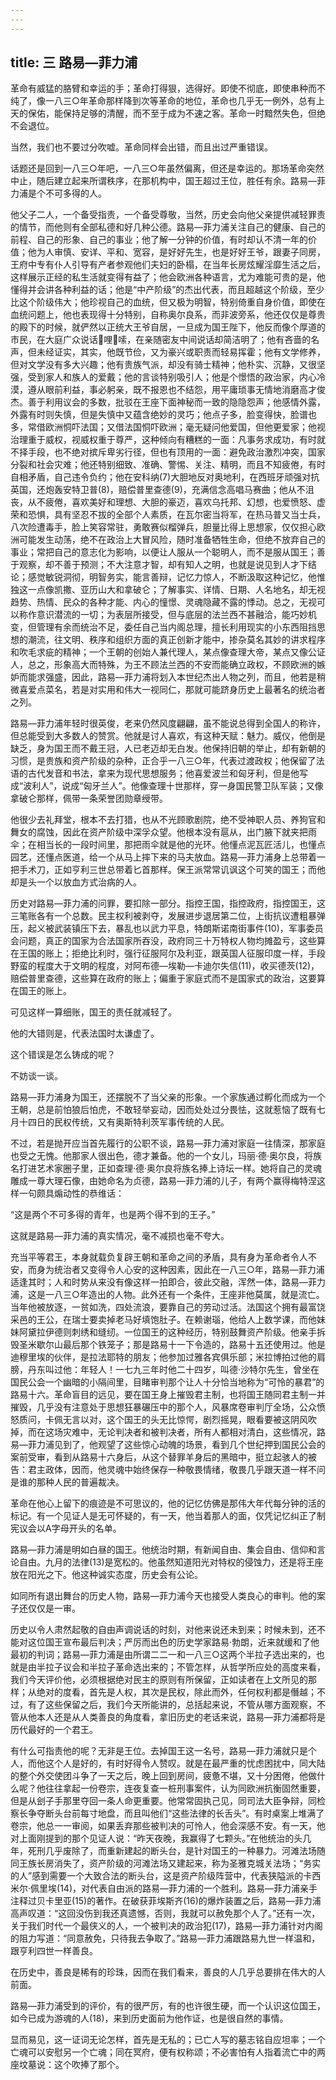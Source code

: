 ```yaml
---
---
---
```

title: 三 路易—菲力浦
---





革命有威猛的胳臂和幸运的手；革命打得狠，选得好。即使不彻底，即使串种而不纯了，像一八三○年革命那样降到次等革命的地位，革命也几乎无一例外，总有上天的保佑，能保持足够的清醒，而不至于成为不速之客。革命一时黯然失色，但绝不会退位。

当然，我们也不要过分吹嘘。革命同样会出错，而且出过严重错误。

话题还是回到一八三○年吧，一八三○年虽然偏离，但还是幸运的。那场革命突然中止，随后建立起来所谓秩序，在那机构中，国王超过王位，胜任有余。路易—菲力浦是个不可多得的人。

他父子二人，一个备受指责，一个备受尊敬，当然，历史会向他父亲提供减轻罪责的情节，而他则有全部私德和好几种公德。路易—菲力浦关注自己的健康、自己的前程、自己的形象、自己的事业；他了解一分钟的价值，有时却认不清一年的价值；他为人审慎、安详、平和、宽容，是好好先生，也是好好王爷，跟妻子同房，王府中专有仆人引导有产者参观他们夫妇的卧榻，在当年长房炫耀淫靡生活之后，这样展示正经的私生活就变得有益了；他会欧洲各种语言，尤为难能可贵的是，他懂得并会讲各种利益的话；他是“中产阶级”的杰出代表，而且超越这个阶级，至少比这个阶级伟大；他珍视自己的血统，但又极为明智，特别倚重自身价值，即使在血统问题上，他也表现得十分特别，自称奥尔良系，而非波旁系，他还仅仅是尊贵的殿下的时候，就俨然以正统大王爷自居，一旦成为国王陛下，他反而像个厚道的市民，在大庭广众说话哩嗦，在亲随密友中间说话却简洁明了；他有吝啬的名声，但未经证实，其实，他既节俭，又为豪兴或职责而轻易挥霍；他有文学修养，但对文学没有多大兴趣；他有贵族气派，却没有骑士精神；他朴实、沉静，又很坚强，受到家人和族人的爱戴；他的言谈特别吸引人；他是个憬悟的政治家，内心冷漠，遵从眼前利益，事必躬亲，既不报恩也不结怨，用平庸琐事无情地消磨高才俊杰。善于利用议会的多数，批驳在王座下面神秘而一致的隐隐怨声；他感情外露，外露有时则失慎，但是失慎中又蕴含绝妙的灵巧；他点子多，脸变得快，脸谱也多，常借欧洲恫吓法国；又借法国恫吓欧洲；毫无疑问他爱国，但他更爱家；他视治理重于威权，视威权重于尊严，这种倾向有糟糕的一面：凡事务求成功，有时就不择手段，也不绝对摈斥卑劣行径，但也有顶用的一面：避免政治激烈冲突，国家分裂和社会灾难；他还特别细致、准确、警惕、关注、精明，而且不知疲倦，有时自相矛盾，自己违令负约；他在安科纳(7)大胆地反对奥地利，在西班牙顽强对抗英国，还炮轰安特卫普(8)，赔偿普里查德(9)，充满信念高唱马赛曲；他从不沮丧，从不疲倦，喜欢美好和理想、大胆的豪迈，喜欢乌托邦、幻想，也爱愤怒、虚荣和恐惧，具有坚忍不拔的全部个人素质，在瓦尔密当将军，在热马普又当士兵，八次险遭毒手，脸上笑容常驻，勇敢赛似榴弹兵，胆量比得上思想家，仅仅担心欧洲可能发生动荡，绝不在政治上大冒风险，随时准备牺牲生命，但绝不放弃自己的事业；常把自己的意志化为影响，以便让人服从一个聪明人，而不是服从国王；善于观察，却不善于预测；不大注意才智，却有知人之明，也就是说见到人才下结论；感觉敏锐洞彻，明智务实，能言善辩，记忆力惊人，不断汲取这种记忆，他惟独这一点像凯撒、亚历山大和拿破仑；了解事实、详情、日期、人名地名，却无视趋势、热情、民众的各种才能、内心的憧憬、灵魂隐藏不露的悸动。总之，无视可以称作意识潜流的一切；为表层所接受，但与底层的法兰西不甚融洽，能巧妙机变，但管理有余而统治不足，委任自己当内阁总理，擅长利用现实的小东西阻挡思想的潮流，往文明、秩序和组织方面的真正创新才能中，掺杂莫名其妙的讲求程序和吹毛求疵的精神；一个王朝的创始人兼代理人，某点像查理大帝，某点又像公证人，总之，形象高大而特殊，为王不顾法兰西的不安而能确立政权，不顾欧洲的嫉妒而能求强盛，因此，路易—菲力浦将划入本世纪杰出人物之列，而且，他若是稍微喜爱点菜名，若是对实用和伟大一视同仁，那就可能跻身历史上最著名的统治者之列。

路易—菲力浦年轻时很英俊，老来仍然风度翩翩，虽不能说总得到全国人的称许，但总能受到大多数人的赞赏。他就是讨人喜欢，有这种天赋：魅力。威仪，他倒是缺乏，身为国王而不戴王冠，人已老迈却无白发。他保持旧朝的举止，却有新朝的习惯，是贵族和资产阶级的杂种，正合乎一八三○年，代表过渡政权；他保留了法语的古代发音和书法，拿来为现代思想服务；他喜爱波兰和匈牙利，但是他写成“波利人”，说成“匈牙兰人”。他像查理十世那样，穿一身国民警卫队军装；又像拿破仑那样，佩带一条荣誉团勋章绶带。

他很少去礼拜堂，根本不去打猎，也从不光顾歌剧院，绝不受神职人员、养狗官和舞女的腐蚀，因此在资产阶级中深孚众望。他根本没有扈从，出门腋下就夹把雨伞；在相当长的一段时间里，那把雨伞就是他的光环。他懂点泥瓦匠活儿，也懂点园艺，还懂点医道，给一个从马上摔下来的马夫放血。路易—菲力浦身上总带着一把手术刀，正如亨利三世总带着匕首那样。保王派常常讥讽这个可笑的国王；而他却是头一个以放血方式治病的人。

历史对路易—菲力浦的问罪，要扣除一部分。指控王国，指控政府，指控国王，这三笔账各有一个总数。民主权利被剥夺，发展进步退居第二位，上街抗议遭粗暴弹压，起义被武装镇压下去，暴乱也以武力平息，特朗斯诺南街事件(10)，军事委员会问题，真正的国家为合法国家所吞没，政府同三十万特权人物均摊盈亏，这些算在王国的账上；拒绝比利时，强行征服阿尔及利亚，跟英国人征服印度一样，手段野蛮的程度大于文明的程度，对阿布德—埃勒—卡迪尔失信(11)，收买德茨(12)，赔偿普里查德，这些算在政府的账上；偏重于家庭式而不是国家式的政治，这要算在国王的账上。

可见这样一算细账，国王的责任就减轻了。

他的大错则是，代表法国时太谦虚了。

这个错误是怎么铸成的呢？

不妨谈一谈。

路易—菲力浦身为国王，还摆脱不了当父亲的形象。一个家族通过孵化而成为一个王朝，总是前怕狼后怕虎，不敢轻举妄动，因而处处过分畏怯，这就惹恼了既有七月十四日的民权传统，又有奥斯特利茨军事传统的人民。

不过，若是抛开应当首先履行的公职不谈，路易—菲力浦对家庭一往情深，那家庭也受之无愧。他那家人很出色，德才兼备。他的一个女儿，玛丽·德·奥尔良，将族名打进艺术家圈子里，正如查理·德·奥尔良将族名捧上诗坛一样。她将自己的灵魂雕成一尊大理石像，由她命名为贞德，路易—菲力浦的儿子，有两个赢得梅特涅这样一句颇具煽动性的恭维话：

“这是两个不可多得的青年，也是两个得不到的王子。”

这就是路易—菲力浦的真实情况，毫不减损也毫不夸大。

充当平等君王，本身就载负复辟王朝和革命之间的矛盾，具有身为革命者令人不安，而身为统治者又变得令人心安的这种因素，因此在一八三○年，路易—菲力浦适逢其时；人和时势从来没有像这样一拍即合，彼此交融，浑然一体，路易—菲力浦，这是一八三○年造出的人物。此外还有一个条件，王座非他莫属，就是流亡。当年他被放逐，一贫如洗，四处流浪，要靠自己的劳动过活。法国这个拥有最富饶采邑的王公，在瑞士要卖掉老马好填饱肚子。在赖谢瑙，他给人上数学课，而他妹妹阿黛拉伊德则刺绣和缝纫。一位国王的这种经历，特别鼓舞资产阶级。他亲手拆毁圣米歇尔山最后那个铁笼子；那是路易十一下令造的，路易十五还使用过。他是迪穆里埃的伙伴，是拉法耶特的朋友；他参加过雅各宾俱乐部；米拉博拍过他的肩膀，丹东叫过他：年轻人！一七九三年时他二十四岁，叫德·沙特尔先生，曾坐在国民公会一个幽暗的小隔间里，目睹审判那个让人十分恰当地称为“可怜的暴君”的路易十六。革命盲目的远见，要在国王身上摧毁君主制，也将国王随同君主制一并摧毁，几乎没有注意处于思想狂暴碾压中的那个人，风暴席卷审判厅全场，公众愤怒质问，卡佩无言以对，这个国王的头无比惊愕，剧烈摇晃，眼看要被这阴风吹掉，而在这场灾难中，无论判决者和被判决者，所有人都相对清白，这些情况，路易—菲力浦见到了，他观望了这些惊心动魄的场景，看到几个世纪押到国民公会的案前受审，看到从路易十六身后，从这个替罪羊身后的黑暗中，挺立起骇人的被告：君主政体，因而，他灵魂中始终保存一种敬畏情绪，敬畏几乎跟天道一样不问是谁的那种人民的普遍裁决。

革命在他心上留下的痕迹是不可思议的，他的记忆仿佛是那伟大年代每分钟的活的标记。有一个见证人是无可怀疑的，有一天，他当着那人的面，仅凭记忆纠正了制宪议会以A字母开头的名单。

路易—菲力浦是明如白昼的国王。他统治时期，有新闻自由、集会自由、信仰和言论自由。九月的法律(13)是宽松的。他虽然知道阳光对特权的侵蚀力，还是将王座放在阳光之下。他这种诚实态度，历史会有公论。

如同所有退出舞台的历史人物，路易—菲力浦今天也接受人类良心的审判。他的案子还仅仅是一审。

历史以令人肃然起敬的自由声调说话的时刻，对他来说还未到来；时候未到，还不能对这位国王宣布最后判决；严厉而出色的历史学家路易·勃朗，近来就缓和了他最初的判词；路易—菲力浦是由所谓二二一和一八三○这两个半拉子选出来的，也就是由半拉子议会和半拉子革命选出来的；不管怎样，从哲学所应处的高度来看，我们今天评价他，必须根据绝对民主的原则有所保留，正如读者在上文所见的那样；从绝对的度看，首先是人权，其次是民权，除此而外，任何权利都是僭越；不过，有了这些保留之后，我们今天所能讲的，总括起来说，不管从哪方面观察，不管从他本人还是从人类善良的角度看，拿旧历史的老话来说，路易—菲力浦都将是历代最好的一个君王。

有什么可指责他的呢？无非是王位。去掉国王这一名号，路易—菲力浦就只是个人，而他这个人是好的，有时好得令人赞叹。就是在最严重的忧虑困扰中，同大陆的整个外交使团斗争了一天之后，晚上回到房间，疲惫不堪，又十分困倦，他做什么呢？他往往拿起一份卷宗，连夜复查一桩刑事案件，认为同欧洲抗衡固然重要，但是从刽子手那里夺回一条人命更重要。他常常固执己见，同司法大臣争辩，同检察长争夺断头台前每寸地盘，而且叫他们“这些法律的长舌头”。有时桌案上堆满了卷宗，他总一一审阅，如果丢弃那些被判决的可怜人，他会深感不安。有一天，他对上面刚提到的那个见证人说：“昨天夜晚，我赢得了七颗头。”在他统治的头几年，死刑几乎废除了，而重新建起的断头台，是针对国王的一种暴力。河滩法场随同王族长房消失了，资产阶级的河滩法场又建起来，称为圣雅克城关法场；“务实的人”感到需要一个大致合法的断头台，这是资产阶级阵营中，代表狭隘派的卡西米尔·佩里埃(14)，对代表自由派的路易—菲力浦的一个胜利。路易—菲力浦亲手注释过贝卡里亚(15)的著作。在破获菲埃斯齐(16)的爆炸装置之后，路易—菲力浦高声叹道：“这回没伤到我还真遗憾，否则，我就可以赦免那个人了。”还有一次，关于我们时代一个最侠义的人，一个被判决的政治犯(17)，路易—菲力浦针对内阁的阻力写道：“同意赦免，只待我去争取了。”路易—菲力浦跟路易九世一样温和，跟亨利四世一样善良。

在历史中，善良是稀有的珍珠，因而在我们看来，善良的人几乎总要排在伟大的人前面。

路易—菲力浦受到的评价，有的很严厉，有的也许很生硬，而一个认识这位国王，如今已成为游魂的人(18)，来到历史面前为他作证，也是很自然的事情。

显而易见，这一证词无论怎样，首先是无私的；已亡人写的墓志铭自应坦率；一个亡魂可以安慰另一个亡魂；同在冥府，便有权称颂；不必害怕有人指着流亡中的两座坟墓说：这个吹捧了那个。